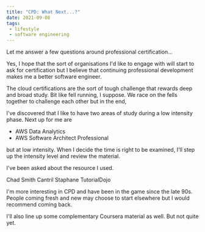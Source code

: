 ```yaml
---
title: "CPD: What Next...?"
date: 2021-09-08
tags:
 - lifestyle
 - software engineering
---
```


Let me answer a few questions around professional certification...

Yes, I hope that the sort of organisations I'd like to engage with will start to ask for certification but I believe
that continuing professional development makes me a better software engineer.

The cloud certifications are the sort of tough challenge that rewards deep and broad study. Bit like fell running,
I suppose. We race on the fells together to challenge each other but in the end,

I've discovered that I like to have two areas of study during a low intensity phase. Next up for me are

 * AWS Data Analytics
 * AWS Software Architect Professional

but at low intensity. When I decide the time is right to be examined, I'll step up the intensity level and review the
material.

I've been asked about the resource I used.

Chad Smith
Cantril
Staphane
TutorialDojo

I'm more interesting in CPD and have been in the game since the late 90s. People coming fresh and new may choose to
start elsewhere but I would recommend coming back.

I'll also line up some complementary Coursera material as well. But not quite yet.

